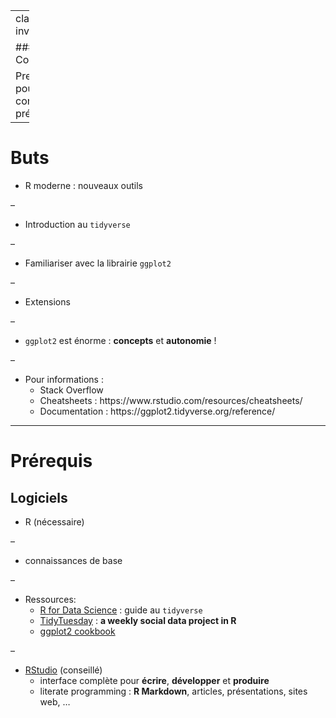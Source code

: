
---
class: inverse

### Contrôles

Pressez `h` pour contrôler la présentation.

---

# Buts

- R moderne : nouveaux outils

--

- Introduction au `tidyverse`

--

- Familiariser avec la librairie `ggplot2`

--

- Extensions

--

- `ggplot2` est énorme : **concepts** et **autonomie** !

--

- Pour informations : 
    + Stack Overflow
    + Cheatsheets : https://www.rstudio.com/resources/cheatsheets/
    + Documentation : https://ggplot2.tidyverse.org/reference/

---

# Prérequis

## Logiciels

  - R (nécessaire)

--

  - connaissances de base

--

  - Ressources: 
      + [R for Data Science](https://r4ds.had.co.nz/index.html) : guide au `tidyverse`
      + [TidyTuesday](https://github.com/rfordatascience/tidytuesday) : **a weekly social data project in R**
      + [ggplot2 cookbook](http://www.cookbook-r.com/Graphs/)

--

  - [RStudio](https://www.rstudio.com/) (conseillé)
      + interface complète pour **écrire**, **développer** et **produire**
      + literate programming : **R Markdown**, articles, présentations, sites web, ...


